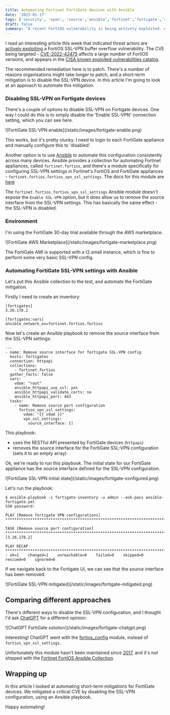 ```yaml
---
title: Automating Fortinet FortiGate devices with Ansible
date: '2023-01-17'
tags: ['security', 'open', 'source','ansible','fortinet','fortigate','aws']
draft: false
summary: "A recent FortiOS vulnerability is being actively exploited. Ansible can be used to implement a mitigation."
---
```

I read an interesting article this week that indicated threat actors are [actively exploiting](https://therecord.media/fortinet-warns-of-hackers-targeting-governments-through-vpn-vulnerability/) a FortiOS SSL-VPN buffer overflow vulnerability. The CVE being targeted - [CVE-2022-42475](https://nvd.nist.gov/vuln/detail/CVE-2022-42475) affects a large number of FortiOS versions, and appears in the [CISA known exploited vulnerabilities catalog](https://www.cisa.gov/known-exploited-vulnerabilities-catalog).

The recommended remediation here is to patch. There's a number of reasons organisations might take longer to patch, and a short-term mitigation is to disable the SSL-VPN device. In this article I'm going to look at an approach to automate this mitigation.

### Disabling SSL-VPN on Fortigate devices

There's a couple of options to disable SSL-VPN on Fortigate devices. One way I could do this is to simply disable the 'Enable SSL-VPN' connection setting, which you can see here.

<Zoom>
![FortiGate SSL-VPN enable](/static/images/fortigate-enable.png)
</Zoom>

This works, but it's pretty clunky. I need to login to each FortiGate appliance and manually configure this to 'disabled'.

Another option is to use [Ansible](https://ansible.com) to automate this configuration consistently across many devices. Ansible provides a collection for automating Fortinet appliances, called `fortinet.fortios`, and there's a module specifically for configuring SSL-VPN settings in Fortinet's FortiOS and FortiGate appliances - `fortinet.fortios.fortios_vpn_ssl_settings`. The docs for this module are [here](https://docs.ansible.com/ansible/latest/collections/fortinet/fortios/fortios_vpn_ssl_settings_module.html)

The `fortinet.fortios.fortios_vpn_ssl_settings` Ansible module doesn't expose the `Enable SSL-VPN` option, but it does allow us to remove the source interface from the SSL-VPN settings. This has basically the same effect - the SSL-VPN is disabled.

### Environment

I'm using the FortiGate 30-day trial available through the AWS marketplace.

<Zoom>
![FortiGate AWS Marketplace](/static/images/fortigate-marketplace.png)
</Zoom>

The FortiGate AMI is supported with a t2.small instance, which is fine to perform some very basic SSL-VPN config.

### Automating FortiGate SSL-VPN settings with Ansible
Let's put this Ansible collection to the test, and automate the FortiGate mitigation.

Firstly I need to create an inventory:
```
[fortigates]
3.26.178.2

[fortigates:vars]
ansible_network_os=fortinet.fortios.fortios
```

Now let's create an Ansible playbook to remove the source interface from the SSL-VPN settings:
```
---
- name: Remove source interface for fortigate SSL-VPN config
  hosts: fortigates
  connection: httpapi
  collections:
    - fortinet.fortios
  gather_facts: false
  vars:
    vdom: "root"
    ansible_httpapi_use_ssl: yes
    ansible_httpapi_validate_certs: no
    ansible_httpapi_port: 443
  tasks:
    - name: Remove source port configuration
      fortios_vpn_ssl_settings:
        vdom: "{{ vdom }}"
        vpn_ssl_settings:
          source_interface: []
```

This playbook:
- uses the RESTful API presented by FortiGate devices (`httpapi`)
- removes the source interface for the FortiGate SSL-VPN configuration (sets it to an empty array)

Ok, we're ready to run this playbook. The initial state for our FortiGate appliance has the source interface defined for the SSL-VPN configuration.

<Zoom>
![FortiGate SSL-VPN initial state](/static/images/fortigate-configured.png)
</Zoom>

Let's run the playbook:
```
$ ansible-playbook -i fortigate-inventory -u admin --ask-pass ansible-fortigate.yml
SSH password:

PLAY [Remove fortigate VPN configurations] ***********************************************************************************************

TASK [Remove source port configuration] **************************************************************************************************changed: [3.26.178.2]

PLAY RECAP *******************************************************************************************************************************3.26.178.2                 : ok=1    changed=1    unreachable=0    failed=0    skipped=0    rescued=0    ignored=0
```
If we navigate back to the Fortigate UI, we can see that the source interface has been removed.

<Zoom>
![FortiGate SSL-VPN mitigated](/static/images/fortigate-mitigated.png)
</Zoom>

## Comparing different approaches

There's different ways to disable the SSL-VPN configuration, and I thought I'd ask [ChatGPT](https://chat.openai.com/chat) for a different opinion:

<Zoom>
![ChatGPT FortiGate solution](/static/images/fortigate-chatgpt.png)
</Zoom>

Interesting! ChatGPT went with the [fortios_config](https://docs.ansible.com/ansible/2.9/modules/fortios_config_module.html) module, instead of `fortios_vpn_ssl_settings`.

Unfortunately this module hasn't been maintained since [2017](https://github.com/bjolivot/ansible-module-fortios/blob/master/fortios_config.py), and it's not shipped with the [Fortinet FortiOS Ansible Collection](https://galaxy.ansible.com/fortinet/fortios). 

## Wrapping up

In this article I looked at automating short-term mitigations for FortiGate devices. We mitigated a critical CVE by disabling the SSL-VPN configuration, using an Ansible playbook.

Happy automating!
